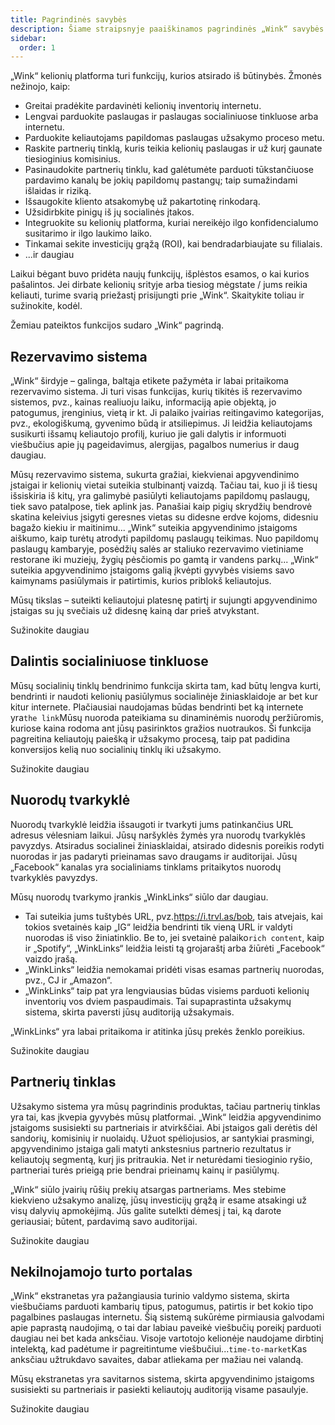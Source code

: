 ```yaml
---
title: Pagrindinės savybės
description: Šiame straipsnyje paaiškinamos pagrindinės „Wink“ savybės ir kuo mes ypatingi.
sidebar:
  order: 1
---
```


„Wink“ kelionių platforma turi funkcijų, kurios atsirado iš būtinybės. Žmonės nežinojo, kaip:

* Greitai pradėkite pardavinėti kelionių inventorių internetu.
* Lengvai parduokite paslaugas ir paslaugas socialiniuose tinkluose arba internetu.
* Parduokite keliautojams papildomas paslaugas užsakymo proceso metu.
* Raskite partnerių tinklą, kuris teikia kelionių paslaugas ir už kurį gaunate tiesioginius komisinius.
* Pasinaudokite partnerių tinklu, kad galėtumėte parduoti tūkstančiuose pardavimo kanalų be jokių papildomų pastangų; taip sumažindami išlaidas ir riziką.
* Išsaugokite kliento atsakomybę už pakartotinę rinkodarą.
* Užsidirbkite pinigų iš jų socialinės įtakos.
* Integruokite su kelionių platforma, kuriai nereikėjo ilgo konfidencialumo susitarimo ir ilgo laukimo laiko.
* Tinkamai sekite investicijų grąžą (ROI), kai bendradarbiaujate su filialais.
* ...ir daugiau

Laikui bėgant buvo pridėta naujų funkcijų, išplėstos esamos, o kai kurios pašalintos. Jei dirbate kelionių srityje arba tiesiog mėgstate / jums reikia keliauti, turime svarią priežastį prisijungti prie „Wink“. Skaitykite toliau ir sužinokite, kodėl.

Žemiau pateiktos funkcijos sudaro „Wink“ pagrindą.

## Rezervavimo sistema

„Wink“ širdyje – galinga, baltąja etikete pažymėta ir labai pritaikoma rezervavimo sistema. Ji turi visas funkcijas, kurių tikitės iš rezervavimo sistemos, pvz., kainas realiuoju laiku, informaciją apie objektą, jo patogumus, įrenginius, vietą ir kt. Ji palaiko įvairias reitingavimo kategorijas, pvz., ekologiškumą, gyvenimo būdą ir atsiliepimus. Ji leidžia keliautojams susikurti išsamų keliautojo profilį, kuriuo jie gali dalytis ir informuoti viešbučius apie jų pageidavimus, alergijas, pagalbos numerius ir daug daugiau.

Mūsų rezervavimo sistema, sukurta gražiai, kiekvienai apgyvendinimo įstaigai ir kelionių vietai suteikia stulbinantį vaizdą. Tačiau tai, kuo ji iš tiesų išsiskiria iš kitų, yra galimybė pasiūlyti keliautojams papildomų paslaugų, tiek savo patalpose, tiek aplink jas. Panašiai kaip pigių skrydžių bendrovė skatina keleivius įsigyti geresnes vietas su didesne erdve kojoms, didesniu bagažo kiekiu ir maitinimu... „Wink“ suteikia apgyvendinimo įstaigoms aiškumo, kaip turėtų atrodyti papildomų paslaugų teikimas. Nuo papildomų paslaugų kambaryje, posėdžių salės ar staliuko rezervavimo vietiniame restorane iki muziejų, žygių pėsčiomis po gamtą ir vandens parkų... „Wink“ suteikia apgyvendinimo įstaigoms galią įkvėpti gyvybės visiems savo kaimynams pasiūlymais ir patirtimis, kurios priblokš keliautojus.

Mūsų tikslas – suteikti keliautojui platesnę patirtį ir sujungti apgyvendinimo įstaigas su jų svečiais už didesnę kainą dar prieš atvykstant.

<LinkButton href="/booking-engine/in-a-nutshell">
  Sužinokite daugiau
</LinkButton>


## Dalintis socialiniuose tinkluose

Mūsų socialinių tinklų bendrinimo funkcija skirta tam, kad būtų lengva kurti, bendrinti ir naudoti kelionių pasiūlymus socialinėje žiniasklaidoje ar bet kur kitur internete. Plačiausiai naudojamas būdas bendrinti bet ką internete yra`the link`Mūsų nuoroda pateikiama su dinaminėmis nuorodų peržiūromis, kuriose kaina rodoma ant jūsų pasirinktos gražios nuotraukos. Ši funkcija pagreitina keliautojų paiešką ir užsakymo procesą, taip pat padidina konversijos kelią nuo socialinių tinklų iki užsakymo.

<LinkButton href="/studio/shareable-links">
  Sužinokite daugiau
</LinkButton>


## Nuorodų tvarkyklė

Nuorodų tvarkyklė leidžia išsaugoti ir tvarkyti jums patinkančius URL adresus vėlesniam laikui. Jūsų naršyklės žymės yra nuorodų tvarkyklės pavyzdys. Atsiradus socialinei žiniasklaidai, atsirado didesnis poreikis rodyti nuorodas ir jas padaryti prieinamas savo draugams ir auditorijai. Jūsų „Facebook“ kanalas yra socialiniams tinklams pritaikytos nuorodų tvarkyklės pavyzdys.

Mūsų nuorodų tvarkymo įrankis „WinkLinks“ siūlo dar daugiau.

* Tai suteikia jums tuštybės URL, pvz.<https://i.trvl.as/bob>, tais atvejais, kai tokios svetainės kaip „IG“ leidžia bendrinti tik vieną URL ir valdyti nuorodas iš viso žiniatinklio. Be to, jei svetainė palaiko`rich content`, kaip ir „Spotify“, „WinkLinks“ leidžia leisti tą grojaraštį arba žiūrėti „Facebook“ vaizdo įrašą.
* „WinkLinks“ leidžia nemokamai pridėti visas esamas partnerių nuorodas, pvz., CJ ir „Amazon“.
* „WinkLinks“ taip pat yra lengviausias būdas visiems parduoti kelionių inventorių vos dviem paspaudimais. Tai supaprastinta užsakymų sistema, skirta paversti jūsų auditoriją užsakymais.

„WinkLinks“ yra labai pritaikoma ir atitinka jūsų prekės ženklo poreikius.

<LinkButton href="/link-manager/wink-links">
  Sužinokite daugiau
</LinkButton>


## Partnerių tinklas

Užsakymo sistema yra mūsų pagrindinis produktas, tačiau partnerių tinklas yra tai, kas įkvepia gyvybės mūsų platformai. „Wink“ leidžia apgyvendinimo įstaigoms susisiekti su partneriais ir atvirkščiai. Abi įstaigos gali derėtis dėl sandorių, komisinių ir nuolaidų. Užuot spėliojusios, ar santykiai prasmingi, apgyvendinimo įstaiga gali matyti ankstesnius partnerio rezultatus ir keliautojų segmentą, kurį jis pritraukia. Net ir neturėdami tiesioginio ryšio, partneriai turės prieigą prie bendrai prieinamų kainų ir pasiūlymų.

„Wink“ siūlo įvairių rūšių prekių atsargas partneriams. Mes stebime kiekvieno užsakymo analizę, jūsų investicijų grąžą ir esame atsakingi už visų dalyvių apmokėjimą. Jūs galite sutelkti dėmesį į tai, ką darote geriausiai; būtent, pardavimą savo auditorijai.

<LinkButton href="/studio/what-is-studio">
  Sužinokite daugiau
</LinkButton>


## Nekilnojamojo turto portalas

„Wink“ ekstranetas yra pažangiausia turinio valdymo sistema, skirta viešbučiams parduoti kambarių tipus, patogumus, patirtis ir bet kokio tipo pagalbines paslaugas internetu. Šią sistemą sukūrėme pirmiausia galvodami apie paprastą naudojimą, o tai dar labiau paveikė viešbučių poreikį parduoti daugiau nei bet kada anksčiau. Visoje vartotojo kelionėje naudojame dirbtinį intelektą, kad padėtume ir pagreitintume viešbučiui...`time-to-market`Kas anksčiau užtrukdavo savaites, dabar atliekama per mažiau nei valandą.

Mūsų ekstranetas yra savitarnos sistema, skirta apgyvendinimo įstaigoms susisiekti su partneriais ir pasiekti keliautojų auditoriją visame pasaulyje.

<LinkButton href="/extranet/what-is-extranet">
  Sužinokite daugiau
</LinkButton>

